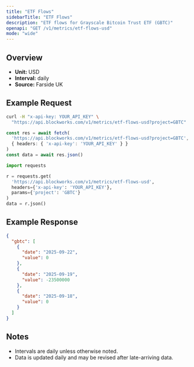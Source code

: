 ```yaml
---
title: "ETF Flows"
sidebarTitle: "ETF Flows"
description: "ETF flows for Grayscale Bitcoin Trust ETF (GBTC)"
openapi: "GET /v1/metrics/etf-flows-usd"
mode: "wide"
---
```


## Overview

- **Unit:** USD
- **Interval:** daily
- **Source:** Farside UK

## Example Request

<CodeGroup>

```bash cURL
curl -H "x-api-key: YOUR_API_KEY" \
  "https://api.blockworks.com/v1/metrics/etf-flows-usd?project=GBTC"
```

```typescript TypeScript
const res = await fetch(
  'https://api.blockworks.com/v1/metrics/etf-flows-usd?project=GBTC',
  { headers: { 'x-api-key': 'YOUR_API_KEY' } }
)
const data = await res.json()
```

```python Python
import requests

r = requests.get(
  'https://api.blockworks.com/v1/metrics/etf-flows-usd',
  headers={'x-api-key': 'YOUR_API_KEY'},
  params={'project': 'GBTC'}
)
data = r.json()
```

</CodeGroup>

## Example Response

```json
{
  "gbtc": [
    {
      "date": "2025-09-22",
      "value": 0
    },
    {
      "date": "2025-09-19",
      "value": -23500000
    },
    {
      "date": "2025-09-18",
      "value": 0
    }
  ]
}
```

## Notes
- Intervals are daily unless otherwise noted.
- Data is updated daily and may be revised after late-arriving data.